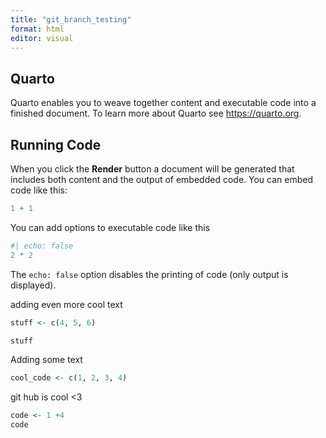 ```yaml
---
title: "git_branch_testing"
format: html
editor: visual
---
```


## Quarto

Quarto enables you to weave together content and executable code into a finished document. To learn more about Quarto see <https://quarto.org>.

## Running Code

When you click the **Render** button a document will be generated that includes both content and the output of embedded code. You can embed code like this:

```r
1 + 1
```

You can add options to executable code like this

```r
#| echo: false
2 * 2
```

The `echo: false` option disables the printing of code (only output is displayed).

adding even more cool text

```r
stuff <- c(4, 5, 6)

stuff
```

Adding some text

```r
cool_code <- c(1, 2, 3, 4)
```

git hub is cool \<3

```r
code <- 1 +4 
code
```
